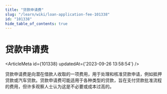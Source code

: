 ```yaml
---
title: "贷款申请费"
slug: "/learn/wiki/loan-application-fee-101338"
id: "101338"
hide_table_of_contents: true
---
```



# 贷款申请费

<ArticleMeta id={101338} updatedAt={'2023-09-26 13:58:54'} />
<div className='border-solid border-b border-t-0 my-4 border-[var(--ifm-color-gray-300)]' />

贷款申请费是向潜在借款人收取的一项费用，用于处理和核准贷款申请，例如抵押贷款或汽车贷款。贷款申请费可能适用于各种类型的贷款，旨在支付贷款批准流程的费用，但许多观察人士认为这是不必要或成本过高的。
